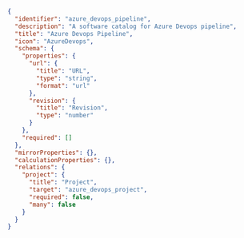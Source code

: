 ```json showLineNumbers
{
  "identifier": "azure_devops_pipeline",
  "description": "A software catalog for Azure Devops pipeline",
  "title": "Azure Devops Pipeline",
  "icon": "AzureDevops",
  "schema": {
    "properties": {
      "url": {
        "title": "URL",
        "type": "string",
        "format": "url"
      },
      "revision": {
        "title": "Revision",
        "type": "number"
      }
    },
    "required": []
  },
  "mirrorProperties": {},
  "calculationProperties": {},
  "relations": {
    "project": {
      "title": "Project",
      "target": "azure_devops_project",
      "required": false,
      "many": false
    }
  }
}
```
